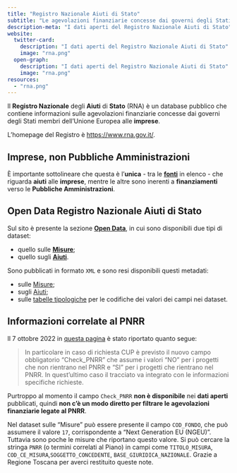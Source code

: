 ```yaml
---
title: "Registro Nazionale Aiuti di Stato"
subtitle: "Le agevolazioni finanziarie concesse dai governi degli Stati membri dell'Unione Europea alle imprese"
description-meta: "I dati aperti del Registro Nazionale Aiuti di Stato"
website:
  twitter-card:
    description: "I dati aperti del Registro Nazionale Aiuti di Stato"
    image: "rna.png"
  open-graph:
    description: "I dati aperti del Registro Nazionale Aiuti di Stato"
    image: "rna.png"
resources:
  - "rna.png"
---
```


Il **Registro Nazionale** degli **Aiuti** di **Stato** (RNA) è un database pubblico che contiene informazioni sulle agevolazioni finanziarie concesse dai governi degli Stati membri dell'Unione Europea alle **imprese**.<br>

L'homepage del Registro è <https://www.rna.gov.it/>.

::: {.callout-tip}
## Imprese, non Pubbliche Amministrazioni
È importante sottolineare che questa è l'**unica** - tra le [**fonti**](../fonti.qmd) in elenco - che riguarda **aiuti** alle **imprese**, mentre le altre sono inerenti a **finanziamenti** verso le **Pubbliche Amministrazioni**.
:::

## Open Data Registro Nazionale Aiuti di Stato

Sul sito è presente la sezione [**Open Data**](https://www.rna.gov.it/sites/PortaleRNA/it_IT/open_data), in cui sono disponibili due tipi di dataset:

- quello sulle [**Misure**](https://www.rna.gov.it/RegistroNazionaleTrasparenza/faces/pages/OpenDataMisura.jspx);
- quello sugli [**Aiuti**](https://www.rna.gov.it/RegistroNazionaleTrasparenza/faces/pages/OpenDataAiuti.jspx).

Sono pubblicati in formato `XML` e sono resi disponibili questi metadati:

- sulle [Misure](https://www.rna.gov.it/cs/groups/public/documents/document/y2mt/mdax/~edisp/cl_wcc-001578.pdf);
- sugli [Aiuti](https://www.rna.gov.it/cs/groups/public/documents/document/y2mt/mdax/~edisp/cl_wcc-001577.pdf);
- sulle [tabelle tipologiche](https://www.rna.gov.it/cs/groups/public/documents/document/y2mt/mda2/~edisp/cl_wcc-006206.xlsx) per le codifiche dei valori dei campi nei dataset.


## Informazioni correlate al PNRR

Il 7 ottobre 2022 in [questa pagina](https://www.rna.gov.it/sites/PortaleRNA/it_IT/comunicazioni) è stato riportato quanto segue:

> In particolare in caso di richiesta CUP è previsto il nuovo campo obbligatorio “Check_PNRR” che assume i valori “NO” per i progetti che non rientrano nel PNRR e “SI” per i progetti che rientrano nel PNRR. In quest'ultimo caso il tracciato va integrato con le informazioni specifiche richieste.

Purtroppo al momento il campo `Check_PNRR` **non è disponibile** nei **dati aperti** pubblicati, quindi **non c'è un modo diretto per filtrare le agevolazioni finanziarie legate al PNRR**.

Nel dataset sulle "Misure" può essere presente il campo `COD_FONDO`, che può assumere il valore `17`, corrispondente a "Next Generation EU (NGEU)". Tuttavia sono poche le misure che riportano questo valore.
Si può cercare la stringa `PNRR` (o termini correlati al Piano) in campi come `TITOLO_MISURA`, `COD_CE_MISURA`,`SOGGETTO_CONCEDENTE`, `BASE_GIURIDICA_NAZIONALE`.
[Grazie a Regione Toscana per averci restituito queste note.]{.aside}
